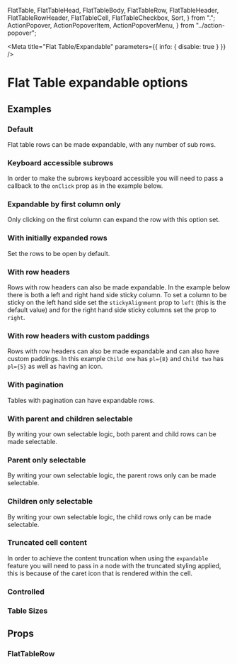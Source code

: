   FlatTable,
  FlatTableHead,
  FlatTableBody,
  FlatTableRow,
  FlatTableHeader,
  FlatTableRowHeader,
  FlatTableCell,
  FlatTableCheckbox,
  Sort,
} from ".";
  ActionPopover,
  ActionPopoverItem,
  ActionPopoverMenu,
} from "../action-popover";

<Meta title="Flat Table/Expandable" parameters={{ info: { disable: true } }} />

# Flat Table expandable options

## Examples

### Default

Flat table rows can be made expandable, with any number of sub rows.

<Canvas>
  <Story name="default" story={stories.FlatTableExpandableDefault} />
</Canvas>

### Keyboard accessible subrows

In order to make the subrows keyboard accessible you will need to pass a callback to the `onClick` prop as in the example
below.

<Canvas>
  <Story name="keyboard accessible subrows" story={stories.KeyboardAccessibleSubRows}/>
</Canvas>

### Expandable by first column only

Only clicking on the first column can expand the row with this option set.

<Canvas>
  <Story name="expandable by first column only" story={stories.ExpandableByFirstColumnOnly} />
</Canvas>

### With initially expanded rows

Set the rows to be open by default.

<Canvas>
  <Story name="initially expanded" story={stories.InitiallyExpanded} />
</Canvas>

### With row headers

Rows with row headers can also be made expandable. In the example below there is both a left and 
right hand side sticky column. To set a column to be sticky on the left hand side set the 
`stickyAlignment` prop to `left` (this is the default value) and for the right hand side sticky 
columns set the prop to `right`.

<Canvas>
  <Story name="row headers" story={stories.RowHeaders} />
</Canvas>

### With row headers with custom paddings

Rows with row headers can also be made expandable and can also have custom paddings.
In this example `Child one` has `pl={8}` and `Child two` has `pl={5}` as well as having an icon.

<Canvas>
  <Story name="row headers with custom paddings" story={stories.RowHeadersWithCustomPadding} />
</Canvas>

### With pagination

Tables with pagination can have expandable rows.

<Canvas>
  <Story name="paginated" story={stories.Paginated} />
</Canvas>

### With parent and children selectable

By writing your own selectable logic, both parent and child rows can be made selectable.

<Canvas>
  <Story name="both parent and children selectable" story={stories.BothParentAndChildrenSelectable} />
</Canvas>

### Parent only selectable

By writing your own selectable logic, the parent rows only can be made selectable.

<Canvas>
  <Story name="parent only selectable" story={stories.ParentOnlySelectable} />
</Canvas>

### Children only selectable

By writing your own selectable logic, the child rows only can be made selectable.

<Canvas>
  <Story name="children only selectable" story={stories.ChildrenOnlySelectable} />
</Canvas>

### Truncated cell content

In order to achieve the content truncation when using the `expandable` feature you will need to pass in a node with the
truncated styling applied, this is because of the caret icon that is rendered within the cell.

<Canvas>
  <Story name="truncated cell content" story={stories.TruncatedCellContent} />
</Canvas>

### Controlled

<Canvas>
  <Story name="controlled" story={stories.Controlled} />
</Canvas>

### Table Sizes

<Canvas>
  <Story name="sizes" story={stories.Sizes} />
</Canvas>

## Props

### FlatTableRow

<ArgsTable of={FlatTableRow} />
